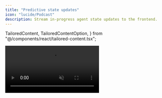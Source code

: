 ```yaml
---
title: "Predictive state updates"
icon: "lucide/Podcast"
description: Stream in-progress agent state updates to the frontend.
---
```

  TailoredContent,
  TailoredContentOption,
} from "@/components/react/tailored-content.tsx";

<InsecurePasswordProtected>

<video src="/images/coagents/intermediate-state-render.mp4" className="rounded-lg shadow-xl" loop playsInline controls autoPlay muted />
<Callout>
  This video shows the [coagents starter](https://github.com/CopilotKit/CopilotKit/tree/main/examples/coagents-starter-crewai-flows) repo with the [implementation](#implementation) section applied to it!
</Callout>

## What is this?

A CrewAI Flow's state updates discontinuosly; only across function transitions in the flow.
But even a _single function_ in the flow often takes many seconds to run and contain sub-steps of interest to the user.

**Agent-native applications** reflect to the end-user what the agent is doing **as continuously possible.**

CopilotKit enables this through its concept of **_predictive state updates_**.


## When should I use this?
You can use this when you want to provide the user with feedback about what your agent is doing, specifically to:

- **Keep users engaged** by avoiding long loading indicators
- **Build trust** by demonstrating what the agent is working on
- Enable **agent steering** - allowing users to course-correct the agent if needed

## Important Note

When a function in your CrewAI flow finishes executing, **its returned state becomes the single source of truth**. 
While intermediate state updates are great for real-time feedback, any changes you want to persist must be explicitly 
included in the function's final returned state. Otherwise, they will be overwritten when the function completes.


## Implementation

<Steps>
    <Step>
        ### Install the CopilotKit SDK
        <InstallSDKSnippet components={props.components}/>
    </Step>
    <Step>
        ### Define the state
        We'll be defining a `observed_steps` field in the state, which will be updated as the agent writes different sections of the report.

        <Tabs groupId="language" items={["Python"]}>
            <Tab value="Python">
                ```python title="agent-py/sample_agent/agent.py"
                from copilotkit.crewai import CopilotKitState
                from typing import Literal

                class AgentState(CopilotKitState):
                    observed_steps: list[str]  # Array of completed steps
                ```
            </Tab>
        </Tabs>
    </Step>
    <Step>
        ### Emit the intermediate state
        <TailoredContent
            className="step"
            id="state-emission"
            header={
                <div>
                    <p className="text-xl font-semibold">How would you like to emit state updates?</p>
                    <p className="text-base">
                        You can either manually emit state updates or configure specific tool calls to emit updates.
                    </p>
                </div>
            }
        >
            <TailoredContentOption
                id="manual-emission"
                title="Manual Predictive State Updates"
                description="Manually emit state updates for maximum control over when updates occur."
                icon={<FaArrowUp />}
            >
                For long-running tasks, you can emit state updates progressively as predictions of the final state. In this example, we simulate a long-running task by executing a series of steps with a one second delay between each update.
                <Tabs groupId="language" items={['Python']} default="Python">
                    <Tab value="Python">
                        ```python title="agent-py/sample_agent/agent.py"
                        from copilotkit.crewai import copilotkit_emit_state # [!code highlight]
                        from crewai.flow.flow import Flow, start

                        class MyFlow(Flow):
                            # ...
                            @start
                            async def start_flow(self):
                                # ...

                                # Simulate executing steps one by one
                                steps = [
                                    "Analyzing input data...",
                                    "Identifying key patterns...",
                                    "Generating recommendations...",
                                    "Formatting final output..."
                                ]
                                
                                for step in steps:
                                    self.state["observed_steps"] = self.state.get("observed_steps", []) + [step]
                                    await copilotkit_emit_state(self.state) # [!code highlight]
                                    await asyncio.sleep(1)

                            # ...
                        ```
                    </Tab>
                </Tabs>
            </TailoredContentOption>

            <TailoredContentOption
                id="tool-emission"
                title="Tool-Based Predictive State Updates" 
                description="Configure specific tool calls to automatically emit intermediate state updates."
                icon={<FaWrench />}
            >
                For long-running tasks, you can configure CopilotKit to automatically predict state updates when specific tool calls are made. In this example, we'll configure CopilotKit to predict state updates whenever the LLM calls the step progress tool.
                <Tabs groupId="language" items={['Python']} default="Python">
                    <Tab value="Python">
                        ```python
                        from copilotkit.crewai import copilotkit_predict_state
                        from crewai.flow.flow import Flow, start

                        class MyFlow(Flow):

                            @start
                            def start_flow(self):
                                # Tell CopilotKit to treat step progress tool calls as predictive of the final state
                                copilotkit_predict_state({
                                    "observed_steps": {
                                        "tool": "StepProgressTool",
                                        "tool_argument": "steps"
                                    }
                                })

                                step_progress_tool = {
                                    "type": "function",
                                    "function": {
                                        "name": "StepProgressTool",
                                        "description": "Records progress by updating the steps array",
                                        "parameters": {
                                            "type": "object",
                                            "properties": {
                                                "steps": {
                                                    "type": "array",
                                                    "items": {"type": "string"},
                                                    "description": "Array of completed steps"
                                                }
                                            },
                                            "required": ["steps"]
                                        }
                                    }
                                }

                                # Provide the tool to the LLM and call the model
                                response = await copilotkit_stream(
                                    completion(
                                        model="openai/gpt-4o",
                                        messages=[
                                            {"role": "system", "content": prompt},
                                            *self.state.get("messages", [])
                                        ],
                                        tools=[step_progress_tool],
                                        stream=True
                                    )
                                )
                        ```
                    </Tab>
                </Tabs>
            </TailoredContentOption>
        </TailoredContent>
    </Step>
    <Step>
        ### Observe the predictions
        These predictions will be emitted as the agent runs, allowing you to track its progress before the final state is determined.

        ```tsx title="ui/app/page.tsx"
        import { useCoAgent, useCoAgentStateRender } from '@copilotkit/react-core';

        // ...
        
        const YourMainContent = () => {
            // Get access to both predicted and final states
            const { state } = useCoAgent({ name: "sample_agent" });

            // Add a state renderer to observe predictions
            useCoAgentStateRender({
                name: "sample_agent",
                render: ({ state }) => {
                    if (!state.observed_steps?.length) return null;
                    return (
                        <div>
                            <h3>Current Progress:</h3>
                            <ul>
                                {state.observed_steps.map((step, i) => (
                                    <li key={i}>{step}</li>
                                ))}
                            </ul>
                        </div>
                    );
                },
            });

            return (
                <div>
                    <h1>Agent Progress</h1>
                    {state.observed_steps?.length > 0 && (
                        <div>
                            <h3>Final Steps:</h3>
                            <ul>
                                {state.observed_steps.map((step, i) => (
                                    <li key={i}>{step}</li>
                                ))}
                            </ul>
                        </div>
                    )}
                </div>
            )
        }
        ```
    </Step>
    <Step>
        ### Give it a try!
        Now you'll notice that the state predictions are emitted as the agent makes progress, giving you insight into its work before the final state is determined.
        You can apply this pattern to any long-running task in your agent.
    </Step>
</Steps>

</InsecurePasswordProtected>